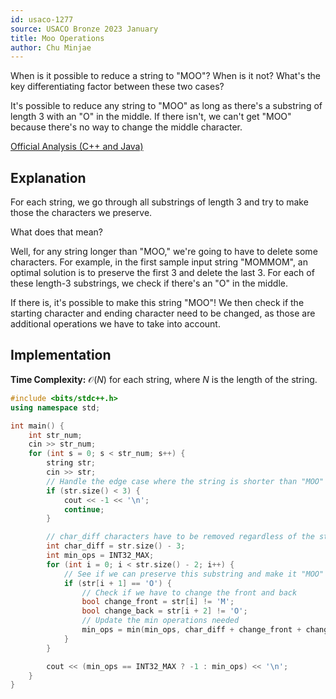 ```yaml
---
id: usaco-1277
source: USACO Bronze 2023 January
title: Moo Operations
author: Chu Minjae
---
```


<Spoiler title="Hint">

When is it possible to reduce a string to "MOO"?
When is it not?
What's the key differentiating factor between these two cases?

</Spoiler>

<Spoiler title="Answer to Hint">

It's possible to reduce any string to "MOO" as long as there's a substring
of length 3 with an "O" in the middle.
If there isn't, we can't get "MOO" because there's no way to change the middle character.

</Spoiler>

<Spoiler title="Solution">

[Official Analysis (C++ and Java)](http://usaco.org/current/data/sol_prob3_bronze_jan23.html)

## Explanation

For each string, we go through all substrings of length 3 and try to make those the characters we preserve.

What does that mean?

Well, for any string longer than "MOO," we're going to have to delete some characters.
For example, in the first sample input string "MOMMOM", an optimal solution is to preserve the first 3 and delete the last 3.
For each of these length-3 substrings, we check if there's an "O" in the middle.

If there is, it's possible to make this string "MOO"!
We then check if the starting character and ending character need to be changed, as those are additional operations we have to take into account.

## Implementation

**Time Complexity:** $\mathcal{O}(N)$ for each string, where $N$ is the length of the string.

<LanguageSection>
<CPPSection>

```cpp
#include <bits/stdc++.h>
using namespace std;

int main() {
	int str_num;
	cin >> str_num;
	for (int s = 0; s < str_num; s++) {
		string str;
		cin >> str;
		// Handle the edge case where the string is shorter than "MOO"
		if (str.size() < 3) {
			cout << -1 << '\n';
			continue;
		}

		// char_diff characters have to be removed regardless of the string
		int char_diff = str.size() - 3;
		int min_ops = INT32_MAX;
		for (int i = 0; i < str.size() - 2; i++) {
			// See if we can preserve this substring and make it "MOO"
			if (str[i + 1] == 'O') {
				// Check if we have to change the front and back
				bool change_front = str[i] != 'M';
				bool change_back = str[i + 2] != 'O';
				// Update the min operations needed
				min_ops = min(min_ops, char_diff + change_front + change_back);
			}
		}

		cout << (min_ops == INT32_MAX ? -1 : min_ops) << '\n';
	}
}
```

</CPPSection>
</LanguageSection>

</Spoiler>
